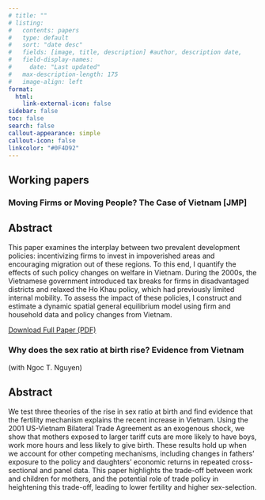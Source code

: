 ```yaml
---
# title: ""
# listing:
#   contents: papers
#   type: default
#   sort: "date desc"
#   fields: [image, title, description] #author, description date, 
#   field-display-names:
#     date: "Last updated"
#   max-description-length: 175
#   image-align: left
format:
  html:
    link-external-icon: false
sidebar: false
toc: false 
search: false
callout-appearance: simple
callout-icon: false
linkcolor: "#0F4D92"
---
```


## Working papers

### Moving Firms or Moving People? The Case of Vietnam \[JMP\] 

::: {.callout-note collapse="false"}
## Abstract

This paper examines the interplay between two prevalent development policies: incentivizing firms to invest in impoverished areas and encouraging migration out of these regions. To this end, I quantify the effects of such policy changes on welfare in Vietnam. During the 2000s, the Vietnamese government introduced tax breaks for firms in disadvantaged districts and relaxed the Ho Khau policy, which had previously limited internal mobility. To assess the impact of these policies, I construct and estimate a dynamic spatial general equilibrium model using firm and household data and policy changes from Vietnam.

[Download Full Paper (PDF)](www.example.com/link-to-pdf)

<!-- #### Press Coverage -->
<!-- 1. [Title of Press Coverage 1](link-to-press-coverage-1) -->
<!-- 2. [Title of Press Coverage 2](link-to-press-coverage-2) -->
<!-- 3. [Title of Press Coverage 3](link-to-press-coverage-3) -->
:::




### Why does the sex ratio at birth rise?  Evidence from Vietnam
(with Ngoc T. Nguyen)

::: {.callout-note collapse="true"}
## Abstract

We test three theories of the rise in sex ratio at birth and find evidence that the fertility mechanism explains the recent increase in Vietnam. Using the 2001 US-Vietnam Bilateral Trade Agreement as an exogenous shock, we show that mothers exposed to larger tariff cuts are more likely to have boys, work more hours and less likely to give birth. These results hold up when we account for other competing mechanisms, including changes in fathers' exposure to the policy and daughters' economic returns in repeated cross-sectional and panel data. This paper highlights the trade-off between work and children for mothers, and the potential role of trade policy in heightening this trade-off, leading to lower fertility and higher sex-selection. 

<!-- [Download Full Paper (PDF)](www.example.com/link-to-pdf) -->
:::
